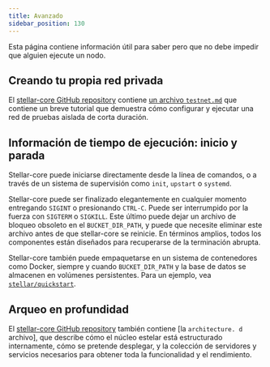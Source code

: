 ```yaml
---
title: Avanzado
sidebar_position: 130
---
```


Esta página contiene información útil para saber pero que no debe impedir que alguien ejecute un nodo.

## Creando tu propia red privada

El [stellar-core GitHub repository] contiene [un archivo `testnet.md`] que contiene un breve tutorial que demuestra cómo configurar y ejecutar una red de pruebas aislada de corta duración.

## Información de tiempo de ejecución: inicio y parada

Stellar-core puede iniciarse directamente desde la línea de comandos, o a través de un sistema de supervisión como `init`, `upstart` o `systemd`.

Stellar-core puede ser finalizado elegantemente en cualquier momento entregando `SIGINT` o presionando `CTRL-C`. Puede ser interrumpido por la fuerza con `SIGTERM` o `SIGKILL`. Este último puede dejar un archivo de bloqueo obsoleto en el `BUCKET_DIR_PATH`, y puede que necesite eliminar este archivo antes de que stellar-core se reinicie. En términos amplios, todos los componentes están diseñados para recuperarse de la terminación abrupta.

Stellar-core también puede empaquetarse en un sistema de contenedores como Docker, siempre y cuando `BUCKET_DIR_PATH` y la base de datos se almacenen en volúmenes persistentes. Para un ejemplo, vea [`stellar/quickstart`].

## Arqueo en profundidad

El [stellar-core GitHub repository] también contiene [la `architecture. d` archivo], que describe cómo el núcleo estelar está estructurado internamente, cómo se pretende desplegar, y la colección de servidores y servicios necesarios para obtener toda la funcionalidad y el rendimiento.

[stellar-core github repository]: https://github.com/stellar/stellar-core
[un archivo `testnet.md`]: https://github.com/stellar/stellar-core/blob/master/docs/software/testnet.md
[`stellar/quickstart`]: https://github.com/stellar/quickstart
[el archivo `architecture.md`]: https://github.com/stellar/stellar-core/blob/master/docs/architecture.md
